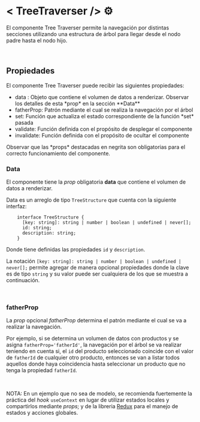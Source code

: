 
<Meta title="Infosis/BuildingBlocks/TreeTraverser/Overview" />

<style>
  {`
    h1 {
      color: #383C54 !important;
      max-width: 32ch !important;
    }
    h2, h3, h4 {
      max-width: 59ch !important;
      color: #383C54 !important;
    }
    ul{
      max-width: 70ch!important
    }
    p {
      margin: .5rem 0 !important;
      font-size: 1rem !important;
      color: #494E6E !important;
    } 
    div:not(.language-plaintext)>span{
      font-weight: bolder;
      color: #494E6E !important;
    }
    .language-plaintext>span{
      font-weight: lighter !important;
      color: #494E6E !important;
    }
    .language-plaintext{
        color: #494E6E !important;
    }
    p>span{
        font-weight: bold;
    }
    span{
        color: #494E6E !important;
        font-weight: bold;
    }
    img {
      max-width: 650px !important;
      height: auto;
      margin: auto !important;
    }
    .small-img{
      min-width: 900px !important;
      object-fit: cover;
    }
  `}
</style>

# < TreeTraverser /> ⚙️

El componente <span>Tree Traverser</span> permite la navegación por distintas secciones utilizando 
una estructura de árbol para llegar desde el nodo padre hasta el nodo hijo.

<br />

## Propiedades

El componente <span>Tree Traverser</span> puede recibir las siguientes propiedades:
<ul>
    <li><span>data :</span> Objeto que contiene el volumen de datos a renderizar. 
    Observar los detalles de esta *prop* en la sección **Data**</li>
    <li>fatherProp: Patrón mediante el cual se realiza la navegación por el árbol</li>
    <li>set: Función que actualiza el estado correspondiente de la función *set* pasada</li>
    <li>validate: Función definida con el propósito de desplegar el componente</li>
    <li>invalidate: Función definida con el propósito de ocultar el componente</li>
  </ul>
Observar que las *props* destacadas en negrita son obligatorias para el correcto funcionamiento del componente.

<br />

### Data

El componente tiene la *prop* obligatoria **data** que contiene el volumen de datos a renderizar. 

<span>Data</span> es un arreglo de tipo `TreeStructure` que cuenta con la siguiente interfaz:

```
    interface TreeStructure {
      [key: string]: string | number | boolean | undefined | never[];
      id: string;
      description: string;
    }
```

Donde tiene definidas las propiedades `id` y `description`. 

La notación `[key: string]: string | number | boolean | undefined | never[];`
permite agregar de manera opcional propiedades donde la clave es de tipo `string` y su valor puede ser cualquiera de los que se muestra
a continuación.

<br />

### fatherProp

La *prop* opcional *fatherProp* determina el patrón mediante el cual se va a realizar la navegación. 

Por ejemplo, si se determina un volumen de datos con productos y se asigna `fatherProp='fatherId'`, 
la navegación por el árbol se va realizar teniendo en cuenta si, el `id` del producto seleccionado coincide 
con el valor de `fatherId` de cualquier otro producto, entonces se van a listar todos aquellos donde haya 
coincidencia hasta seleccionar un producto que no tenga la propiedad `fatherId`. 

<br /> 

<span>NOTA:</span> En un ejemplo que no sea de modelo, se recomienda fuertemente la práctica del *hook* `useContext` 
en lugar de utilizar estados locales y compartirlos mediante *props*; y de la libreria <a href='https://redux-toolkit.js.org/' target='blank'>Redux</a> para el manejo de estados y acciones globales.  
<br /> 